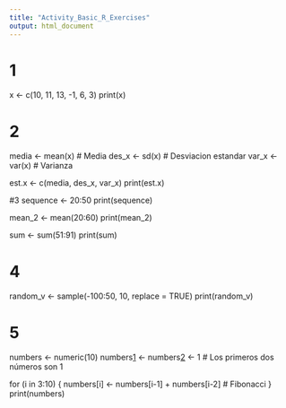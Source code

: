 ```yaml
---
title: "Activity_Basic_R_Exercises"
output: html_document
---
```


# 1
x <- c(10, 11, 13, -1, 6, 3)
print(x)

# 2
media <- mean(x) # Media
des_x <- sd(x) # Desviacion estandar
var_x <- var(x) # Varianza

est.x <- c(media, des_x, var_x)
print(est.x)

#3
sequence <- 20:50
print(sequence)

mean_2 <- mean(20:60)
print(mean_2)

sum <- sum(51:91)
print(sum)

# 4
random_v <- sample(-100:50, 10, replace = TRUE)
print(random_v)

# 5
numbers <- numeric(10)
numbers[1] <- numbers[2] <- 1  # Los primeros dos números son 1

for (i in 3:10) {
  numbers[i] <- numbers[i-1] + numbers[i-2]  # Fibonacci
}
print(numbers)
